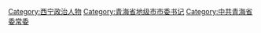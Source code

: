 [[Category:西宁政治人物|Category:西宁政治人物]]
[[Category:青海省地级市市委书记|Category:青海省地级市市委书记]]
[[Category:中共青海省委常委|Category:中共青海省委常委]]